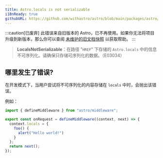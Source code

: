 ```yaml
---
title: Astro.locals is not serializable
i18nReady: true
githubURL: https://github.com/withastro/astro/blob/main/packages/astro/src/core/errors/errors-data.ts
---
```


:::caution[已废弃]
此错误来自旧版本的 Astro，已不再使用。如果你无法将项目升级到新版本，那么你可以查阅 [未维护的旧文档快照](/zh-cn/upgrade-astro/#旧版本文档不再维护) 以获取帮助。
:::

> **LocalsNotSerializable**：在路径 "`HREF`" 下存储的 `Astro.locals` 中的信息不可序列化。请确保只存储可序列化的数据。（E03034）

## 哪里发生了错误?

在开发模式下，当用户尝试将不可序列化的内容存储在 `locals` 中时，会抛出该错误。

例如：

```ts
import { defineMiddleware } from "astro/middleware";

export const onRequest = defineMiddleware((context, next) => {
  context.locals = {
    foo() {
      alert("Hello world!")
    }
  };
  return next();
});
```
